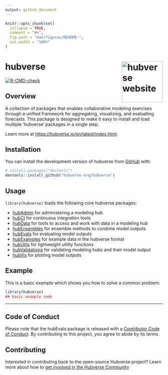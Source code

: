 ```yaml
---
output: github_document
---
```


<!-- README.md is generated from README.Rmd. Please edit that file -->

```r
knitr::opts_chunk$set(
  collapse = TRUE,
  comment = "#>",
  fig.path = "man/figures/README-",
  out.width = "100%"
)
```

# hubverse <a href="https://hubverse.io/en/latest/index.html"><img src="inst/stickers/hubverse-sticker.png" align="right" height="131" alt="hubverse website" /></a>

<!-- badges: start -->
[![R-CMD-check](https://github.com/hubverse-org/hubverse/actions/workflows/R-CMD-check.yaml/badge.svg)](https://github.com/hubverse-org/hubverse/actions/workflows/R-CMD-check.yaml)
<!-- badges: end -->

## Overview

A collection of packages that enables collaborative modeling exercises through a unified framework for aggregating, visualizing, and evaluating forecasts. This package is designed to make it easy to install and load multiple 'hubverse' packages in a single step.

Learn more at <https://hubverse.io/en/latest/index.html>.

## Installation

You can install the development version of hubverse from [GitHub](https://github.com/) with:

``` r
# install.packages("devtools")
devtools::install_github("hubverse-org/hubverse")
```

## Usage

`library(hubverse)` loads the following core hubverse packages:

- [hubAdmin](https://hubverse-org.github.io/hubAdmin/) for administering a modeling hub
- [hubCI](https://hubverse-org.github.io/hubCI/) for continuous integration tools
- [hubData](https://hubverse-org.github.io/hubData/) for tools to access and work with data in a modeling hub
- [hubEnsembles](https://hubverse-org.github.io/hubEnsembles/) for ensemble methods to combine model outputs
- [hubEvals](https://hubverse-org.github.io/hubEvals/) for evaluating model outputs
- [hubExamples](https://hubverse-org.github.io/hubExamples/) for example data in the hubverse format
- [hubUtils](https://hubverse-org.github.io/hubUtils/) for lightweight utility functions
- [hubValidations](https://hubverse-org.github.io/hubValidations/) for validating modeling hubs and their model output
- [hubVis](https://hubverse-org.github.io/hubVis/) for plotting model outputs

## Example

This is a basic example which shows you how to solve a common problem:

```r
library(hubverse)
## basic example code
```

***

## Code of Conduct

Please note that the hubEvals package is released with a [Contributor Code of Conduct](.github/CODE_OF_CONDUCT.md). By contributing to this project, you agree to abide by its terms.

## Contributing

Interested in contributing back to the open-source Hubverse project?
Learn more about how to [get involved in the Hubverse Community](https://hubdocs.readthedocs.io/en/latest/overview/contribute.html)

